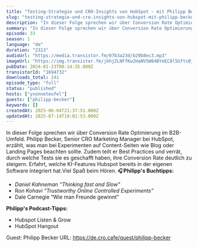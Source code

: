 ```yaml
---
title: "Testing-Strategie und CRO-Insights von HubSpot - mit Philipp Becker"
slug: "testing-strategie-und-cro-insights-von-hubspot-mit-philipp-becker"
description: "In dieser Folge sprechen wir über Conversion Rate Optimierung im B2B-Umfeld. Philipp Becker, Senior CRO Marketing Manager bei HubSpot, erzählt, was man bei Experimenten auf Content-Seiten wie Blog oder Landing Pages beachten sollte. Zudem teilt er Best Practices und verrät, durch welche Tests sie es geschafft haben, ihre Conversion Rate deutlich zu steigern. Erfahrt, welche KI-Features Hubspot bereits in der eigenen Software integriert hat.Viel Spaß beim Hören. 🎧**Philipp's Buchtipps:**\n\n- *Daniel Kahneman “Thinking fast and Slow\"*\n- R*on Kohavi “Trustworthy Online Controlled Experiments”*\n- Dale Carnegie “Wie man Freunde gewinnt”\n\n**Philipp's Podcast-Tipps:**\n\n- Hubspot Listen & Grow\n- HubSpot Hangout\n\n Guest: Philipp Becker URL: https://de.cro.cafe/guest/philipp-becker"
summary: "In dieser Folge sprechen wir über Conversion Rate Optimierung im B2B-Umfeld. Philipp Becker, Senior CRO Marketing Manager bei HubSpot, erzählt, was man bei Experimenten auf Content-Seiten wie Blog oder Landing Pages beachten sollte. Zudem teilt er Best Practices und verrät, durch welche Tests sie es geschafft haben, ihre Conversion Rate deutlich zu steigern. Erfahrt, welche KI-Features Hubspot bereits in der eigenen Software integriert hat.Viel Spaß beim Hören. 🎧Philipp's Buchtipps:Daniel Kahneman “Thinking fast and Slow\"Ron Kohavi “Trustworthy Online Controlled Experiments”Dale Carnegie “Wie man Freunde gewinnt”Philipp's Podcast-Tipps:Hubspot Listen & GrowHubSpot Hangout Guest: Philipp Becker URL: https://de.cro.cafe/guest/philipp-becker"
episode: 33
season: 1
language: "de"
duration: "2313"
audioUrl: "https://media.transistor.fm/07b3a23d/b29b8ec3.mp3"
imageUrl: "https://img.transistor.fm/jbhjZLNFfKw2HaNV5W84BYeEC8l5Gfts0jFIIEzhRms/rs:fill:3000:3000:1/q:60/aHR0cHM6Ly9pbWct/dXBsb2FkLXByb2R1/Y3Rpb24udHJhbnNp/c3Rvci5mbS8zNzk0/M2I3NDZjODlhYzUz/OTY4YTg1ZjA3ODNi/NmZjNy5wbmc.webp"
pubDate: 2024-01-23T08:14:35.000Z
transistorId: "1694732"
downloads_total: 241
episode_type: "full"
status: "published"
hosts: ["yvonneteufel"]
guests: ["philipp-becker"]
keywords: []
createdAt: 2025-06-04T21:37:51.000Z
updatedAt: 2025-07-14T18:01:53.000Z
---
```


In dieser Folge sprechen wir über Conversion Rate Optimierung im B2B-Umfeld. Philipp Becker, Senior CRO Marketing Manager bei HubSpot, erzählt, was man bei Experimenten auf Content-Seiten wie Blog oder Landing Pages beachten sollte. Zudem teilt er Best Practices und verrät, durch welche Tests sie es geschafft haben, ihre Conversion Rate deutlich zu steigern. Erfahrt, welche KI-Features Hubspot bereits in der eigenen Software integriert hat.Viel Spaß beim Hören. 🎧**Philipp's Buchtipps:**

- *Daniel Kahneman “Thinking fast and Slow"*
- R*on Kohavi “Trustworthy Online Controlled Experiments”*
- Dale Carnegie “Wie man Freunde gewinnt”

**Philipp's Podcast-Tipps:**

- Hubspot Listen & Grow
- HubSpot Hangout

 Guest: Philipp Becker URL: https://de.cro.cafe/guest/philipp-becker
